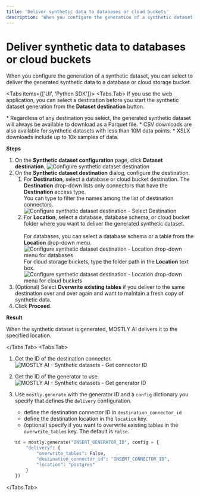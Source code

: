 ```yaml
---
title: 'Deliver synthetic data to databases or cloud buckets'
description: 'When you configure the generation of a synthetic dataset, you can select to deliver the generated synthetic data to a database or cloud storage bucket.'
---
```



# Deliver synthetic data to databases or cloud buckets

When you configure the generation of a synthetic dataset, you can select to deliver the generated synthetic data to a database or cloud storage bucket.

<Tabs items={['UI', 'Python SDK']}>
<Tabs.Tab>
If you use the web application, you can select a destination before you start the synthetic dataset generation from the **Dataset destination** button.

<Callout>* Regardless of any destination you select, the generated synthetic dataset will always be available to download as a Parquet file. * CSV downloads are also available for synthetic datasets with less than 10M data points. * XSLX downloads include up to 10k samples of data.</Callout>

**Steps**

1. On the **Synthetic dataset configuration** page, click **Dataset destination**.
   <Image src="/docimages/synthetic-datasets/deliver/01-configure-01-click-dataset-destination.webp" alt="Configure synthetic dataset destination" width={800} height={150} />
2. On the **Synthetic dataset destination** dialog, configure the destination.
   1. For **Destination**, select a database or cloud bucket destination.
      <Callout>
        The **Destination** drop-down lists only connectors that have the **Destination** access type. <br />
        You can type to filter the names among the list of destination connectors.
      </Callout>
      <Image src="/docimages/synthetic-datasets/deliver/01-configure-0X-select-destination.webp" alt="Configure synthetic dataset destination - Select Destination" width={800} height={150} />
   2. For **Location**, select a database, database schema, or cloud bucket folder where you want to deliver the generated synthetic dataset.<br /><br />
      For databases, you can select a database schema or a table from the **Location** drop-down menu.
      <Image src="/docimages/synthetic-datasets/deliver/01-configure-02-databases-location-drop-down.webp" alt="Configure synthetic dataset destination - Location drop-down menu for databases" width={800} height={150} />
      For cloud storage buckets, type the folder path in the **Location** text box.
      <Image src="/docimages/synthetic-datasets/deliver/01-configure-03-cloud-storage-location-text-box.webp" alt="Configure synthetic dataset destination - Location drop-down menu for cloud buckets" width={800} height={150} />
3. (Optional) Select **Overwrite existing tables** if you deliver to the same destination over and over again and want to maintain a fresh copy of synthetic data.
4. Click **Proceed**.

**Result**

When the synthetic dataset is generated, MOSTLY AI delivers it to the specified location.

</Tabs.Tab>
<Tabs.Tab>
1. Get the ID of the destination connector.
    <Image
        src="/docimages/synthetic-datasets/deliver/00-configure-python-01-get-destination-connector-uuid.webp"
        alt="MOSTLY AI - Synthetic datasets - Get connector ID"
        width={800}
        height={150}
    />
2. Get the ID of the generator to use.
    <Image
        src="/docimages/synthetic-datasets/deliver/00-configure-python-02-get-generator-uuid.webp"
        alt="MOSTLY AI - Synthetic datasets - Get generator ID"
        width={800}
        height={150}
    />
3. Use `mostly.generate` with the generator ID and a `config` dictionary you specify that defines the `delivery` configuration.
    * define the destination connector ID in `destination_connector_id`
    * define the destination location in the `location` key.
    * (optional) specify if you want to overwrite existing tables in the `overwrite_tables` key. The default is `False`.

    ```python copy filename="python"
    sd = mostly.generate("INSERT_GENERATOR_ID", config = {
        "delivery": {
            "overwrite_tables": False,
            "destination_connector_id": "INSERT_CONNECTOR_ID",
            "location": "postgres"
        }
    })
    ```

</Tabs.Tab>
</Tabs>
